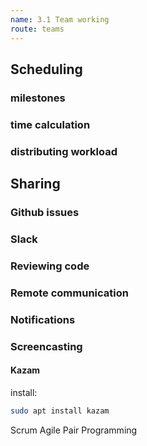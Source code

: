 ```yaml
---
name: 3.1 Team working
route: teams
---
```


## Scheduling

### milestones

### time calculation

### distributing workload

## Sharing

### Github issues

### Slack

### Reviewing code

### Remote communication

### Notifications

### Screencasting


#### Kazam

install: 
```sh
sudo apt install kazam
```

Scrum
Agile
Pair Programming